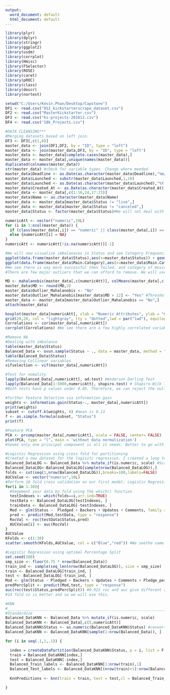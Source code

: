 ---
output:
  word_document: default
  html_document: default
---
```{r}
library(plyr)
library(dplyr)
library(stringr)
library(ggplot2)
library(usdm)
library(corrplot)
library(Hmisc)
library(FSelector)
library(ROSE)
library(caret)
library(pROC)
library(class) 
library(descr)
library(nortest)
```


```{r}
setwd("C:/Users/Kevin.Phan/Desktop/Capstone")
DF1 <- read.csv("DSI_kickstarterscrape_dataset.csv")
DF2 <- read.csv("MasterKickstarter.csv")
DF3 <- read.csv("ks-projects-201612.csv")
DF4 <- read.csv("18k_Projects.csv")
```


```{r}
#DATA CLEANSING***
#Merging datasets based on left join. 
DF3 <- DF3[,c(1,8)]
master_data <- join(DF1,DF2, by = "ID", type = "left")
master_data <- join(master_data,DF3, by = "ID", type = "left")
master_data <- master_data[complete.cases(master_data),]
master_data <- master_data[,unique(names(master_data))]
duplicated(colnames(master_data))
str(master_data) #check for variable types. Change where meeded. 
master_data$Deadline <- as.Date(as.character(master_data$Deadline),"%m/%d/%y")
master_data$Launched <- substr(master_data$Launched,1,10)
master_data$Launched <- as.Date(as.character(master_data$Launched),"%Y-%m-%d")
master_data$Created_At <- as.Date(as.character(master_data$Created_At),"%m/%d/%y")
master_data <- master_data[,c(1:16,24,17:23)]
master_data$Name <- as.character(master_data$Name)
master_data <- master_data[master_data$Status != "live",]
master_data <- master_data[master_data$Status != "canceled",]
master_data$Status <- factor(master_data$Status)#We will not deal with live and cancelled in this analysis.
```

```{r}
numericAtt <- vector("numeric",10L)
for (i in 1:ncol(master_data)) {
  if (class(master_data[,i]) == "numeric" || class(master_data[,i]) == "integer" ){numericAtt[i] = i}
  else {numericAtt[i] = NA}
}
numericAtt <- numericAtt[!is.na(numericAtt)][-1]
```


```{r}
#We will now visualize imbalanaces in Status and see Category Frequencies
ggplot(data.frame(master_data$Status),aes(x=master_data$Status)) + geom_bar()
ggplot(data.frame(master_data$Main.Category),aes(x=master_data$Main.Category)) + geom_bar()
#We see there is way more successful then failed. and category of music is alot more than others. We will fix this in the next step
#There are few major outliers that we can afford to remove. We will use mahalanobis distance.Multivariate
```


```{r}
MD <- mahalanobis(master_data[,c(numericAtt)], colMeans(master_data[,c(numericAtt)]),cov(master_data[,c(numericAtt)]),tol=1e-20)
master_data$MD <- round(MD,3)
master_data$Outlier_Mahalanobis <- "No"
master_data$Outlier_Mahalanobis[master_data$MD > 12] <- "Yes" #Threshold i did chose was 9. 
master_data <- master_data[master_data$Outlier_Mahalanobis == "No",]
attach(master_data)
```


```{r}
boxplot(master_data[numericAtt], xlab = "Numeric Attributes", ylab = "Count", main = "Boxplots of All Numeric Attributes")
grid(20,20, col = "lightgray", lty = "dotted",lwd = par("lwd"), equilogs = TRUE) #population has outliers does it matter 
Correlations <- cor(master_data[,numericAtt])
corrplot(Correlations) #We see there are a few highly correlated variables. We will use feature selection. 
```


```{r}
#Remove NA
#Dealing with imbalance 
table(master_data$Status)
Balanced_Data <- ovun.sample(Status ~ ., data = master_data, method = "both",p = 0.5)$data #Utilizes both over and under sampling. ** DEBUG ROSE**
table(Balanced_Data$Status)
#Removing Collinear variables
vifselection <- vif(master_data[,numericAtt])
```

```{r}
#Test for nomality
lapply(Balanced_Data[,numericAtt], ad.test) #Anderson Darling Test
lapply(Balanced_Data[1:5000,numericAtt], shapiro.test) # Shapiro-Wilk Test 
#Both tests have p values under 0.05. Therefore, we can reject the null hypothesis of normality. 
```

```{r}
#further Feature Selection via information gain
weights <- information.gain(Status~., master_data[,numericAtt])
print(weights)
subset <- cutoff.k(weights, 4) #mean is 0.13
f <- as.simple.formula(subset, "Status")
print(f)

#Feature PCA
PCA <- prcomp(master_data[,numericAtt], scale = FALSE, center= FALSE)
plot(PCA, type = "l", main = 'without data normalization')
#Seems only one principal component is all it needs. Better to go with info gain with all the vairables above the average value. 
```

```{r}
#Logistic Regression using cross fold for partitioning
#Created a new dataset for the logisitc regression. I created a loop to test the model under different amounts of trianing data folds. 
Balanced_DataLOG <- Balanced_Data %>% mutate_if(is.numeric, scale) #Scaling Balanced Data Set
Balanced_DataLOG<-Balanced_DataLOG[sample(nrow(Balanced_DataLOG)),]
folds <- cut(seq(1,nrow(Balanced_DataLOG)),breaks=100,labels=FALSE)
AUCValue <- vector("numeric",10L)
#Perform 10 fold cross validation on our first model: Logistic Regression
for(i in 1:30){
  #Segement your data by fold using the which() function 
  testIndexes <- which(folds==i,arr.ind=TRUE)
  testData <- Balanced_DataLOG[testIndexes, ]
  trainData <- Balanced_DataLOG[-testIndexes, ]
  Mod <- glm(Status ~  Pledged + Backers + Updates + Comments, family = "binomial", data = trainData)
  pred <- predict(Mod,testData, type = "response")
  RocVal <- roc(testData$Status,pred)
  AUCValue[i] <- auc(RocVal)
}
AUCValue
KFolds <- c(1:30)
scatter.smooth(KFolds,AUCValue, col = c("Blue","red")) #We seethe same pattern. I say about 4 folds is optimal.
```

```{r}
#Logistic Regression using optimal Percentage Split
set.seed(100)
smp_size <- floor(0.75 * nrow(Balanced_Data))
train_ind <- sample(seq_len(nrow(Balanced_DataLOG)), size = smp_size)
train <- Balanced_DataLOG[train_ind, ]
test <- Balanced_DataLOG[-train_ind, ]
Mod <- glm(Status ~ Pledged + Backers + Updates + Comments + Pledge_per_person, family = "binomial", data = train)
predPercSplit <- predict(Mod,test, type = "response")
auc(roc(test$Status,predPercSplit)) #0.922 roc and auc give different auc vals?
#14 fold cv is better and so we will use this. 
```

```{r}
#KNN
#___________________________________________________________________________
#Standardize
Balanced_DataKNN <- Balanced_Data %>% mutate_if(is.numeric, scale)
Balanced_DataKNN <- Balanced_Data[,c(5,numericAtt)]
Balanced_DataKNN$Status <- as.numeric(Balanced_DataKNN$Status) #converted successful and failed to 1 and 2
Balanced_DataKNN <- Balanced_DataKNN[sample(1:nrow(Balanced_Data)), ]

for (i in seq(.1,1,.1)) {

  index = createDataPartition(Balanced_DataKNN$Status, p = i, list = F )
  train = Balanced_DataKNN[index,]
  test = Balanced_DataKNN[-index,]
  Balanced_Train_labels <- Balanced_DataKNN[1:nrow(train),1]
  Balanced_Test_labels <- Balanced_DataKNN[(nrow(train)+1):nrow(Balanced_DataKNN),1]
  
  KnnPredictions <- knn(train = train, test = test,cl = Balanced_Train_labels, k=10)

}
```

